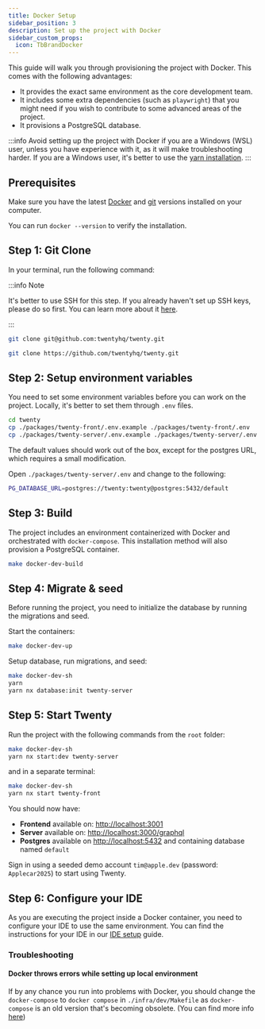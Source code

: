 ```yaml
---
title: Docker Setup
sidebar_position: 3
description: Set up the project with Docker
sidebar_custom_props:
  icon: TbBrandDocker
---
```



This guide will walk you through provisioning the project with Docker. This comes with the following advantages:
- It provides the exact same environment as the core development team.
- It includes some extra dependencies (such as `playwright`) that you might need if you wish to contribute to some advanced areas of the project.
- It provisions a PostgreSQL database.

:::info
Avoid setting up the project with Docker if you are a Windows (WSL) user, unless you have experience with it, as it will make troubleshooting harder.
If you are a Windows user, it's better to use the [yarn installation](/start/local-setup/yarn-setup).
:::

## Prerequisites

Make sure you have the latest [Docker](https://docs.docker.com/get-docker/) and [git](https://git-scm.com/book/en/v2/Getting-Started-Installing-Git) versions installed on your computer.

You can run `docker --version` to verify the installation.

## Step 1: Git Clone

In your terminal, run the following command:

:::info Note

It's better to use SSH for this step. If you already haven't set up SSH keys, please do so first. You can learn more about it [here](https://docs.github.com/en/authentication/connecting-to-github-with-ssh/about-ssh). 

:::

<Tabs>
<TabItem value="ssh" label="SSH (Recommended)" default>

```bash
git clone git@github.com:twentyhq/twenty.git
```
</TabItem>
<TabItem value="https" label="HTTPS" >

```bash
git clone https://github.com/twentyhq/twenty.git
```

</TabItem>
</Tabs>

## Step 2: Setup environment variables

You need to set some environment variables before you can work on the project. Locally, it's better to set them through `.env` files.

```bash
cd twenty
cp ./packages/twenty-front/.env.example ./packages/twenty-front/.env
cp ./packages/twenty-server/.env.example ./packages/twenty-server/.env
```

The default values should work out of the box, except for the postgres URL, which requires a small modification.

Open `./packages/twenty-server/.env` and change to the following:

```bash
PG_DATABASE_URL=postgres://twenty:twenty@postgres:5432/default
```


## Step 3: Build

The project includes an environment containerized with Docker and orchestrated with `docker-compose`.
This installation method will also provision a PostgreSQL container.


```bash
make docker-dev-build
```

## Step 4: Migrate & seed

Before running the project, you need to initialize the database by running the migrations and seed.

Start the containers:
```bash
make docker-dev-up
```

Setup database, run migrations, and seed:
```bash
make docker-dev-sh
yarn
yarn nx database:init twenty-server
```

## Step 5: Start Twenty

Run the project with the following commands from the `root` folder:

```bash
make docker-dev-sh
yarn nx start:dev twenty-server
```

and in a separate terminal:
```bash
make docker-dev-sh
yarn nx start twenty-front
```

You should now have:
- **Frontend** available on: [http://localhost:3001](http://localhost:3001)
- **Server** available on: [http://localhost:3000/graphql](http://localhost:3000/graphql)
- **Postgres** available on [http://localhost:5432](http://localhost:5432) and containing database named `default`

Sign in using a seeded demo account `tim@apple.dev` (password: `Applecar2025`) to start using Twenty.

## Step 6: Configure your IDE

As you are executing the project inside a Docker container, you need to configure your IDE to use the same environment.
You can find the instructions for your IDE in our [IDE setup](/start/local-setup/ide-setup) guide.

### Troubleshooting

#### Docker throws errors while setting up local environment

If by any chance you run into problems with Docker, you should change the `docker-compose` to `docker compose` in `./infra/dev/Makefile` as `docker-compose` is an old version
that's becoming obsolete. (You can find more info [here](https://docs.docker.com/compose/migrate/))
